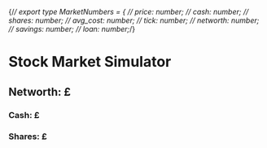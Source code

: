 
{/*/ export type MarketNumbers = {
//     price: number;
//     cash: number;
//     shares: number;
//     avg_cost: number;
//     tick: number;
//     networth: number;
//     savings: number;
//     loan: number;*/}

# Stock Market Simulator

## Networth: £<MarketNumber field="networth" />

### Cash: £<MarketNumber field="cash" />
### Shares: £<MarketNumber field="shares" />

<MarketSim />
